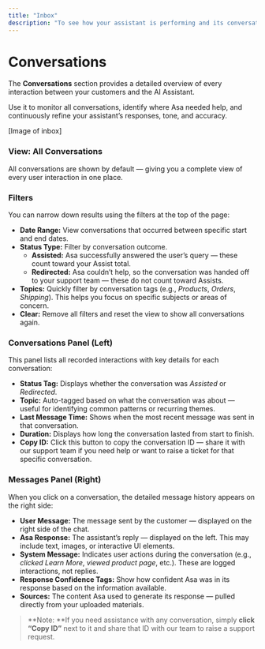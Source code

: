```yaml
---
title: "Inbox"
description: "To see how your assistant is performing and its conversation with users"
---
```


# Conversations

The **Conversations** section provides a detailed overview of every interaction between your customers and the AI Assistant.

Use it to monitor all conversations, identify where Asa needed help, and continuously refine your assistant’s responses, tone, and accuracy.

[Image of inbox]

### View: All Conversations

All conversations are shown by default — giving you a complete view of every user interaction in one place.

### Filters

You can narrow down results using the filters at the top of the page:

- **Date Range:** View conversations that occurred between specific start and end dates.
- **Status Type:** Filter by conversation outcome.
  - **Assisted:** Asa successfully answered the user’s query — these count toward your Assist total.
  - **Redirected:** Asa couldn’t help, so the conversation was handed off to your support team — these do not count toward Assists.
- **Topics:** Quickly filter by conversation tags (e.g., _Products_, _Orders_, _Shipping_). This helps you focus on specific subjects or areas of concern.
- **Clear:** Remove all filters and reset the view to show all conversations again.

### Conversations Panel (Left)

This panel lists all recorded interactions with key details for each conversation:

- **Status Tag:** Displays whether the conversation was _Assisted_ or _Redirected_.
- **Topic:** Auto-tagged based on what the conversation was about — useful for identifying common patterns or recurring themes.
- **Last Message Time:** Shows when the most recent message was sent in that conversation.
- **Duration:** Displays how long the conversation lasted from start to finish.
- **Copy ID:** Click this button to copy the conversation ID — share it with our support team if you need help or want to raise a ticket for that specific conversation.

### Messages Panel (Right)

When you click on a conversation, the detailed message history appears on the right side:

- **User Message:** The message sent by the customer — displayed on the right side of the chat.
- **Asa Response:** The assistant’s reply — displayed on the left. This may include text, images, or interactive UI elements.
- **System Message:** Indicates user actions during the conversation (e.g., _clicked Learn More_, _viewed product page_, etc.). These are logged interactions, not replies.
- **Response Confidence Tags:** Show how confident Asa was in its response based on the information available.
- **Sources:** The content Asa used to generate its response — pulled directly from your uploaded materials.

> **Note: **If you need assistance with any conversation, simply **click “Copy ID”** next to it and share that ID with our team to raise a support request.